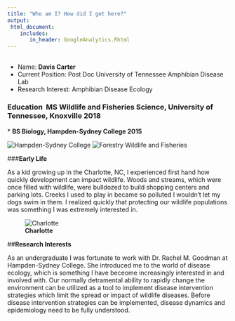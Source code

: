```yaml
---
title: "Who am I? How did I get here?"
output: 
 html_document:
    includes:
       in_header: GoogleAnalytics.Rhtml
---
```


## <!-- blank line -->

-   Name: **Davis Carter**\
-   Current Position: Post Doc University of Tennessee Amphibian Disease Lab\
-   Research Interest: Amphibian Disease Ecology

### **Education** \ **MS Wildlife and Fisheries Science, University of Tennessee, Knoxville 2018**\
\* **BS Biology, Hampden-Sydney College 2015**

![Hampden-Sydney College](https://raw.githubusercontent.com/EDavisCarter/DavisCarterWebsite/master/H-SC.png) ![Forestry Wildlife and Fisheries](https://raw.githubusercontent.com/EDavisCarter/DavisCarterWebsite/master/FWFlogo.png)

\###**Early Life**

As a kid growing up in the Charlotte, NC, I experienced first hand how quickly development can impact wildlife. Woods and streams, which were once filled with wildlife, were bulldozed to build shopping centers and parking lots. Creeks I used to play in became so polluted I wouldn't let my dogs swim in them. I realized quickly that protecting our wildlife populations was something I was extremely interested in.

![**Charlotte**](https://raw.githubusercontent.com/EDavisCarter/DavisCarterWebsite/master/Charlotte.jpg)

\##**Research Interests**

As an undergraduate I was fortunate to work with Dr. Rachel M. Goodman at Hampden-Sydney College. She introduced me to the world of disease ecology, which is something I have beceome increasingly interested in and involved with. Our normally detramental ability to rapidly change the environment can be utilized as a tool to implement disease intervention strategies which limit the spread or impact of wildlife diseases. Before disease intervention strategies can be implemented, disease dynamics and epidemiology need to be fully understood.
